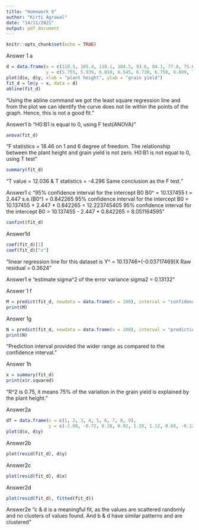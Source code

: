 ---
title: "Homework 6"
author: "Kirti Agrawal"
date: "14/11/2021"
output: pdf_document
---

```{r setup, include=FALSE}
knitr::opts_chunk$set(echo = TRUE)
```

Answer 1 a
```{r}
d = data.frame(x = c(110.5, 105.4, 118.1, 104.5, 93.6, 84.1, 77.8, 75.6),
               y = c(5.755, 5.939, 6.010, 6.545, 6.730, 6.750, 6.899, 7.862))
plot(d$x, d$y, xlab = "plant height", ylab = "grain yield")
fit_d = lm(y ~ x, data = d)
abline(fit_d)
```
"Using the abline command we got the least square regression line and from the plot we can identify the curve does not lie within the points of the graph. Hence, this is not a good fit."

Answer1 b
"H0:B1 is equal to 0, using F test(ANOVA)"
```{r}
anova(fit_d)
```
"F statistics = 18.46 on 1 and 6 degree of freedom. The relationship between the plant height and grain yield is not zero.
H0:B1 is not equal to 0, using T test"
```{r}
summary(fit_d)
```
"T value = 12.036 & T statistics = -4.296
Same conclusion as the F test."

Answer1 c
"95% confidence interval for the intercept B0
B0^ = 10.137455
t = 2.447
s.e.(B0^) = 0.842265
95% confidence interval for the intercept B0 = 10.137455 + 2.447 * 0.842265 = 12.223745405
95% confidence interval for the intercept B0 = 10.137455 - 2.447 * 0.842265 = 8.051164595"
```{r}
confint(fit_d)
```

Answer1d
```{r}
coef(fit_d)[1]
coef(fit_d)["x"]
```
"linear regression line for this dataset is Y^ = 10.13746+(-0.03717469)X
Raw residual = 0.3624 "

Answer1 e
"estimate sigma^2 of the error variance sigma2 = 0.13132"

Answer 1 f
```{r}
M = predict(fit_d, newdata = data.frame(x = 100), interval = "confidence")
print(M)
```

Answer 1g
```{r}
N = predict(fit_d, newdata = data.frame(x = 100), interval = "prediction")
print(N)
```
"Prediction interval provided the wider range as compared to the confidence interval."

Answer 1h
```{r}
x = summary(fit_d)
print(x$r.squared)
```
"R^2 is 0.75, it means 75% of the variation in the grain yield is explained by the plant height."

Answer2a
```{r}
df = data.frame(x = c(1, 2, 3, 4, 5, 6, 7, 8, 9),
                y = c(-2.08, -0.72, 0.28, 0.92, 1.20, 1.12, 0.68, -0.12, -1.28))
plot(d$x, d$y)
```

Answer2b
```{r}
plot(resid(fit_d), d$y)
```

Answer2c
```{r}
plot(resid(fit_d), d$x)
```

Answer2d
```{r}
plot(resid(fit_d), fitted(fit_d))
```

Answer2e
"c & d is a meaningful fit, as the values are scattered randomly and no clusters of values found. And b & d have similar patterns and are clustered" 





